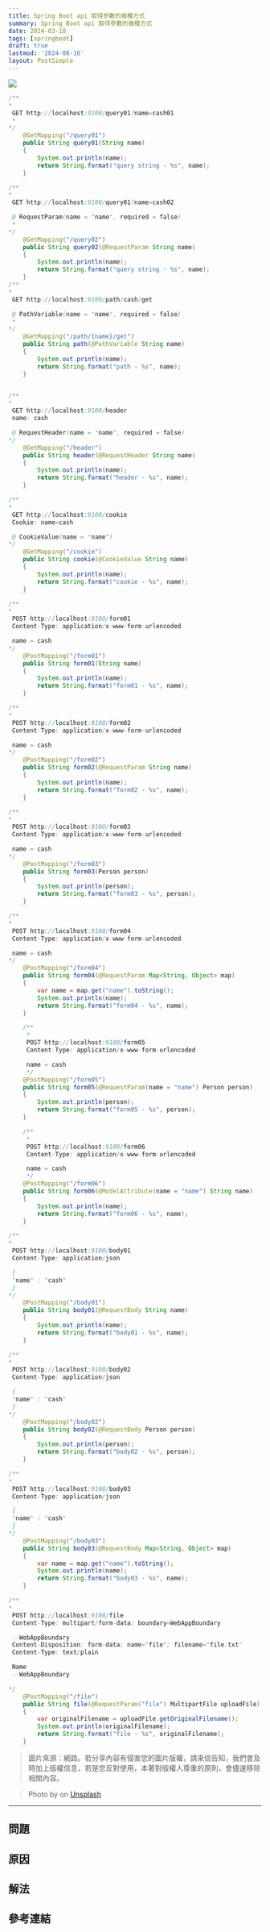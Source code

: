 ```yaml
---
title: Spring Boot api 取得參數的幾種方式
summary: Spring Boot api 取得參數的幾種方式
date: 2024-03-18
tags: [springboot]
draft: true
lastmod: '2024-08-16'
layout: PostSimple
---
```


![](./cover.webp)

```java
/**
*
 GET http://localhost:9100/query01?name=cash01
 *
*/
    @GetMapping("/query01")
    public String query01(String name)
    {
        System.out.println(name);
        return String.format("query string - %s", name);
    }

/**
*
 GET http://localhost:9100/query01?name=cash02

 @ RequestParam(name = "name", required = false)
 *
*/
    @GetMapping("/query02")
    public String query02(@RequestParam String name)
    {
        System.out.println(name);
        return String.format("query string - %s", name);
    }
/**
*
 GET http://localhost:9100/path/cash/get

 @ PathVariable(name = "name", required = false)
 *
*/
    @GetMapping("/path/{name}/get")
    public String path(@PathVariable String name)
    {
        System.out.println(name);
        return String.format("path - %s", name);
    }


/**
*
 GET http://localhost:9100/header
 name: cash

 @ RequestHeader(name = "name", required = false)
*/
    @GetMapping("/header")
    public String header(@RequestHeader String name)
    {
        System.out.println(name);
        return String.format("header - %s", name);
    }

/**
*
 GET http://localhost:9100/cookie
 Cookie: name=cash

 @ CookieValue(name = "name")
*/
    @GetMapping("/cookie")
    public String cookie(@CookieValue String name)
    {
        System.out.println(name);
        return String.format("cookie - %s", name);
    }

/**
*
 POST http://localhost:9100/form01
 Content-Type: application/x-www-form-urlencoded

 name = cash
*/
    @PostMapping("/form01")
    public String form01(String name)
    {
        System.out.println(name);
        return String.format("form01 - %s", name);
    }

/**
*
 POST http://localhost:9100/form02
 Content-Type: application/x-www-form-urlencoded

 name = cash
*/
    @PostMapping("/form02")
    public String form02(@RequestParam String name)
    {
        System.out.println(name);
        return String.format("form02 - %s", name);
    }

/**
*
 POST http://localhost:9100/form03
 Content-Type: application/x-www-form-urlencoded

 name = cash
*/
    @PostMapping("/form03")
    public String form03(Person person)
    {
        System.out.println(person);
        return String.format("form03 - %s", person);
    }

/**
*
 POST http://localhost:9100/form04
 Content-Type: application/x-www-form-urlencoded

 name = cash
*/
    @PostMapping("/form04")
    public String form04(@RequestParam Map<String, Object> map)
    {
        var name = map.get("name").toString();
        System.out.println(name);
        return String.format("form04 - %s", name);
    }

    /**
     *
     POST http://localhost:9100/form05
     Content-Type: application/x-www-form-urlencoded

     name = cash
     */
    @PostMapping("/form05")
    public String form05(@RequestParam(name = "name") Person person)
    {
        System.out.println(person);
        return String.format("form05 - %s", person);
    }

    /**
     *
     POST http://localhost:9100/form06
     Content-Type: application/x-www-form-urlencoded

     name = cash
     */
    @PostMapping("/form06")
    public String form06(@ModelAttribute(name = "name") String name)
    {
        System.out.println(name);
        return String.format("form06 - %s", name);
    }

/**
*
 POST http://localhost:9100/body01
 Content-Type: application/json

 {
 "name" : "cash"
 }
*/
    @PostMapping("/body01")
    public String body01(@RequestBody String name)
    {
        System.out.println(name);
        return String.format("body01 - %s", name);
    }

/**
*
 POST http://localhost:9100/body02
 Content-Type: application/json

 {
 "name" : "cash"
 }
*/
    @PostMapping("/body02")
    public String body02(@RequestBody Person person)
    {
        System.out.println(person);
        return String.format("body02 - %s", person);
    }

/**
*
 POST http://localhost:9100/body03
 Content-Type: application/json

 {
 "name" : "cash"
 }
*/
    @PostMapping("/body03")
    public String body03(@RequestBody Map<String, Object> map)
    {
        var name = map.get("name").toString();
        System.out.println(name);
        return String.format("body03 - %s", name);
    }

/**
*
 POST http://localhost:9100/file
 Content-Type: multipart/form-data; boundary=WebAppBoundary

 --WebAppBoundary
 Content-Disposition: form-data; name="file"; filename="file.txt"
 Content-Type: text/plain

 Name
 --WebAppBoundary

*/
    @PostMapping("/file")
    public String file(@RequestParam("file") MultipartFile uploadFile)
    {
        var originalFilename = uploadFile.getOriginalFilename();
        System.out.println(originalFilename);
        return String.format("file - %s", originalFilename);
    }
```

> 圖片來源：網路。若分享內容有侵害您的圖片版權，請來信告知，我們會及時加上版權信息，若是您反對使用，本著對版權人尊重的原則，會儘速移除相關內容。

> Photo by []() on [Unsplash]()

---

## 問題

## 原因

## 解法

## 參考連結
